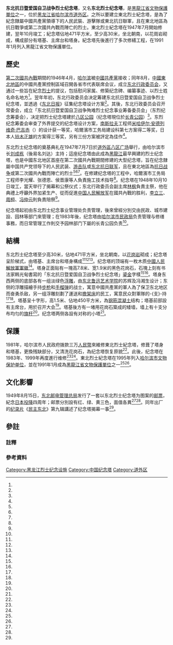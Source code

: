 {{文物保护单位
| 级别 = 省级
| 省名 = 黑龙江省
| 名称 = 东北抗日暨爱国自卫战争烈士纪念塔
| 图片 = 以東北烈士紀念塔為題的郵票.jpg
| 说明 = 以東北烈士紀念塔為題的郵票
| 编号 = 
| 分类 = 
| 时代 = 
| 所在 = [[黑龙江省|黑龙江省]][[哈尔滨市|哈尔滨市]][[道外区|道外区]]
| 登录 = 1991年1月
}}
{{external media
|image1=[http://image.sciencenet.cn/album/201509/06/185920tvfig44tniguteuk.jpg 纪念塔正面]（一）
|image2=[http://img624.ph.126.net/aUXPO4dWEQeMj3mdFzmeaw==/3016848800386600142.jpg 纪念塔正面]（二）
|image3=[http://img617.ph.126.net/4ogQQ9vtWuBlsRKrr4svSw==/1909526242006872556.jpg 纪念塔側面]
|image4=[http://img115.ph.126.net/65G5b6eH7b494oXjbzs3oQ==/2012546083483148643.jpg 塔身上的浮雕]（一）
|image5=[http://img317.ph.126.net/-8fB-7p2Sum_AbGN93uVwg==/3770075838062908859.jpg 塔身上的浮雕]（二）
}}
'''东北抗日暨爱国自卫战争烈士纪念塔'''，又名'''东北烈士纪念塔'''，是[[黑龍江省文物保護單位|黑龍江省文物保護單位]]之一，位於[[黑龙江省|黑龙江省]][[哈尔滨市|哈尔滨市]][[道外区|道外区]]。之所以要建立東北烈士紀念塔，是為了紀念隸屬中國共產黨領導下的人民武裝、游擊隊或東北抗日聯軍，且在東北地區為抗日戰爭或第二次國共內戰而陣亡的烈士。東北烈士紀念塔在1947年7月開始修建，翌年10月竣工；紀念塔佔地471平方米，至少高30米，坐北朝南，以花崗岩砌成，構成部分有塔基、主席台和塔身。紀念塔先後進行了多次修繕工程，在1991年1月列入黑龍江省文物保護單位。

== 歷史 ==
[[第二次國共內戰|第二次國共內戰]]期間的1946年4月，[[哈尔滨|哈尔滨]]被[[中國共產黨|中國共產黨]]接收；同年8月，[[中國東北地區|中國東北地區]]的中國共產黨控制區域召開各省市代表联席会议，成立[[東北行政委員會_(1946年－1949年)|东北行政委员会]]，又通过一些旨在紀念[[烈士|烈士]]的提议，包括慰问家属、修築纪念碑、编纂事迹、以烈士姓名命名地方<ref name="哈尔滨市人民政府地方志办公室"/>。翌年年初，东北行政委员会决定筹建东北抗日暨爱国自卫战争烈士纪念塔，並透過《[[东北日报|东北日报]]》征集纪念塔设计方案<ref name="中国网"/>。其後，东北行政委员会召开常委会，成立「东北抗日暨爱国自卫战争殉难烈士纪念事业筹备委员会」（东烈纪念筹委会），决定把烈士纪念塔建於[[八区公园_(哈尔滨)|八区公园]]（纪念塔現位於[[长青公园|长青公园]]）<ref name="哈尔滨市人民政府地方志办公室"/>。东烈纪念筹委会审查了外界提交的纪念塔设计方案，[[南斯拉夫|南斯拉夫]]工程师[[米哈伊尔·安德列维奇·巴吉赤|米哈伊尔·安德列维奇·巴吉赤]]（{{lang|ru|Михаил Андреевич Бакич}}）的设计获一等奖，哈爾濱市工务局建设科第七方案得二等奖，日本人[[铃木正雄|铃木正雄]]的方案得三等奖，另有三份方案被評定為佳作<ref name="哈尔滨市城乡规划局"/>。

东北烈士纪念塔的奠基典礼在1947年7月7日於[[道外區|道外區]][[八区广场|八区广场]]舉行，由哈尔滨市长[[刘成栋|刘成栋]]（後易名刘达）主持；這座纪念塔由此成為[[黑龍江|黑龍江]]最早興建的烈士纪念塔，也是中國东北地区首座在第二次國共內戰期間修建的大型纪念塔，旨在纪念隸屬中国共产党领导下的人民武装、[[游击队|游击队]]或[[东北抗日联军|东北抗日联军]]，且在東北地區為[[抗日战争|抗日战争]]或第二次國共內戰而陣亡的烈士<ref name="中国网"/><ref name="哈尔滨市人民政府地方志办公室3"/><ref name="黒龙江人民出版社"/>。在修建纪念塔的工程中，哈爾濱市工务局工程师李光耀、张德恩、侯晋康等人負責施工技术指导<ref name="哈尔滨市人民政府地方志办公室2"/>。纪念塔在1948年10月10日竣工，當天举行了揭幕和公祭仪式；东北行政委员会副主席[[林枫|林枫]]負責主祭，他在典禮上呼籲外界加紧生产、從而促進[[中国人民解放军|中国人民解放军]]在國共內戰的胜利，[[李立三|李立三]]、[[周桓_(将领)|周桓]]、[[冯仲云|冯仲云]]則負責陪祭<ref name="中国网"/>。

纪念塔起初由东北烈士纪念事业管理处负责管理，後來曾經分別交由民政、城市建設、园林等部门來管理；在1983年後，纪念塔由[[哈尔滨市民政局|哈尔滨市民政局]]负责管理与修缮事務，而日常管理工作則交予园林部门下屬的长青公园负责<ref name="哈尔滨市人民政府地方志办公室4"/>。

== 結構 ==
东北烈士纪念塔至少高30米{{efn|《哈尔滨市志》的〈建筑业〉章節提出，纪念塔高30米<ref name="哈尔滨市人民政府地方志办公室2"/>。但是，同書的〈文化〉章節指出，纪念塔的塔基高1.5米、塔身高31.1米<ref name="哈尔滨市人民政府地方志办公室3"/>。}}，佔地471平方米，坐北朝南，以[[花岗岩|花岗岩]]砌成；纪念塔呈阶梯式，由塔基、主席台和塔身構成<ref name="中国网"/><ref name="哈尔滨市人民政府地方志办公室3"/><ref name="哈尔滨市人民政府地方志办公室2"/>。纪念塔的顶端有一枚木质[[中國人民解放軍軍徽|中國人民解放軍軍徽]]<ref name="哈尔滨市人民政府地方志办公室"/>。塔身正面贴有一塊高7.8米、宽1.9米的黑色花岗石，石塊上刻有书法家韩光甸書寫的「东北抗日暨爱国自卫战争烈士纪念塔」[[鎏金|鎏金]]字樣<ref name="哈尔滨市人民政府地方志办公室"/><ref name="哈尔滨市人民政府地方志办公室4"/>。塔身东西两侧的底部各有一组淡绿色[[浮雕|浮雕]]，由[[东北鲁迅艺术学院|东北鲁迅艺术学院]]的苏辉及冯湘生设计；东侧的浮雕描繪手持[[步枪|步枪]]和[[手榴弹|手榴弹]]的战士，寓意中國共產黨的軍人為了保卫东北地区而奋勇杀敌，另一组浮雕刻劃了運送{{link-en|弹药箱|Ammunition box}}和[[擔架床|擔架床]]的民工，寓意民众對軍隊的-{支}-持<ref name="哈尔滨市人民政府地方志办公室"/><ref name="哈尔滨市人民政府地方志办公室4"/>。塔基呈十字形，高1.5米、佔地450平方米，為[[钢筋混凝土|钢筋混凝土]]结构；塔基前部設有主席台，用於召开大会<ref name="哈尔滨市人民政府地方志办公室3"/>。塔基後方有一堵用花岗石築成的矮墙，墙上有十支分布均匀的[[旗杆|旗杆]]<ref name="哈尔滨市人民政府地方志办公室3"/>。纪念塔两侧各設有对称的小塔<ref name="哈尔滨市人民政府地方志办公室2"/>。

== 保護 ==
1981年，哈尔滨市人民政府拨款三万[[人民幣|人民幣]]來維修東北烈士紀念塔，修葺了塔身和塔基，更換残缺部分，又清洗花岗石，為纪念塔恢复原貌<ref name="哈尔滨市人民政府地方志办公室"/>。此後，纪念塔在1983年、1999年再度進行维修<ref name="哈尔滨市人民政府地方志办公室2"/><ref name="哈尔滨新闻网"/>。東北烈士紀念塔在1995年列入[[哈尔滨市文物保护单位|哈尔滨市文物保护单位]]，並在1991年1月成為[[黑龍江省文物保護單位|黑龍江省文物保護單位]]之一<ref name="哈尔滨市人民政府地方志办公室"/><ref name="哈尔滨市人民政府地方志办公室3"/>。

== 文化影響 ==
1949年8月15日，[[东北邮电管理总局|东北邮电管理总局]]发行了一套以东北烈士纪念塔为图案的[[邮票|邮票]]，紀念[[日本投降|日本投降]]四周年；邮票分別設有红、绿、黄三色，面值各異<ref name="哈尔滨市人民政府地方志办公室4"/><ref name="中国邮政"/>。同年出厂的[[纪录片|纪录片]]《[[民主东北|民主东北]]》第九辑講述了纪念塔揭幕一事<ref name="东北三省革命文化史"/>。

== 參註 ==
=== 註釋 ===
{{notelist}}

=== 參考資料 ===
{{reflist|2|refs=
<ref name="东北三省革命文化史">{{cite book|author1=张连俊|author2=关大欣|author3=王淑岩|title=东北三省革命文化史|pages=310|url=ftp://52jyw.com/%B5%E7%D7%D3%CD%BC%CA%E9/035/K/A2033009.pdf|accessdate=2016-08-20}}</ref>
<ref name="中国网">{{cite web |title=东北烈士纪念塔 |url=http://www.china.com.cn/market/hebpd/396954.htm |website=中国网 |accessdate=2016-08-20 |archiveurl=https://archive.is/20160820142231/http://www.china.com.cn/market/hebpd/396954.htm |archivedate=2016-08-20 |deadurl=no }}</ref>
<ref name="哈尔滨市人民政府地方志办公室2">{{cite web |title=《哈尔滨市志 建筑业》 |url=http://218.10.232.41:8080/was40/detail?record=24&channelid=27339 |website=哈尔滨市人民政府地方志办公室 |accessdate=2016-08-18 |archiveurl=https://archive.is/20160817072017/http://218.10.232.41:8080/was40/detail?record=24&channelid=27339 |archivedate=2016-08-17 |deadurl=yes }}</ref>
<ref name="哈尔滨市人民政府地方志办公室3">{{cite web |author1=李士良 |title=部分文物保护单位简况 |url=http://218.10.232.41:8080/was40/detail?record=111&channelid=34829 |website=哈尔滨市人民政府地方志办公室 |accessdate=2016-08-17 |archiveurl=https://archive.is/20160817071736/http://218.10.232.41:8080/was40/detail?record=111&channelid=34829 |archivedate=2016-08-17 |deadurl=yes }}</ref>
<ref name="哈尔滨市人民政府地方志办公室4">{{cite web |title=《哈尔滨市志 民政》 |url=http://218.10.232.41:8080/was40/detail?record=41&channelid=11190 |website=哈尔滨市人民政府地方志办公室 |accessdate=2016-08-20 |archiveurl=https://archive.is/20160820142434/http://218.10.232.41:8080/was40/detail?record=41&channelid=11190 |archivedate=2016-08-20 |deadurl=no }}</ref>
<ref name="中国邮政">{{cite news |author1=赵柏宏 (编) |author2=党玉占 |title=抗战：不能忘却的纪念 |url=http://www.chinapost.com.cn/html1/report/161048/2763-1.htm |accessdate=2016-08-20 |agency=中国邮政报 |date=2015-07-10 |archiveurl=https://archive.is/20160820142848/http://www.chinapost.com.cn/html1/report/161048/2763-1.htm |archivedate=2016-08-20 |deadurl=yes }}</ref>
<ref name="哈尔滨市人民政府地方志办公室">{{cite web |title=东北抗日暨爱国自卫战争烈士纪念塔 |url=http://218.10.232.41:8080/was40/detail?record=7&channelid=18672 |website=哈尔滨市人民政府地方志办公室 |accessdate=2016-08-20 |archiveurl=https://archive.is/20160820142914/http://218.10.232.41:8080/was40/detail?record=7&channelid=18672 |archivedate=2016-08-20 |deadurl=no }}</ref>
<ref name="哈尔滨市城乡规划局">{{cite web |title=哈尔滨市百年大事记 |url=http://www.hrbghj.gov.cn/view/shgc/article/012135.html |website=哈尔滨市城乡规划局 |accessdate=2016-08-20 |archiveurl=https://archive.is/20160820051445/http://www.hrbghj.gov.cn/view/shgc/article/012135.html |archivedate=2016-08-20 |deadurl=yes }}</ref>
<ref name="哈尔滨新闻网">{{cite news |author1=赵蓝幽 (编) |author2=吕宗纯 |title=庄严肃穆得哈尔滨烈士纪念塔丰碑 |url=http://news.my399.com/system/20110929/000250788.html |accessdate=2016-08-20 |agency=哈尔滨新闻网 |date=2011-09-30 |archiveurl=https://archive.is/20160820143108/http://news.my399.com/system/20110929/000250788.html |archivedate=2016-08-20 |deadurl=no }}</ref>
<ref name="黒龙江人民出版社">{{cite book|title=黑龙江省志: 总述|issue=1|publisher=黒龙江人民出版社|year=1999|pages=127}}</ref>
}}

[[Category:黑龙江烈士纪念设施|Category:黑龙江烈士纪念设施]]
[[Category:中国纪念塔|Category:中国纪念塔]]
[[Category:道外区|Category:道外区]]